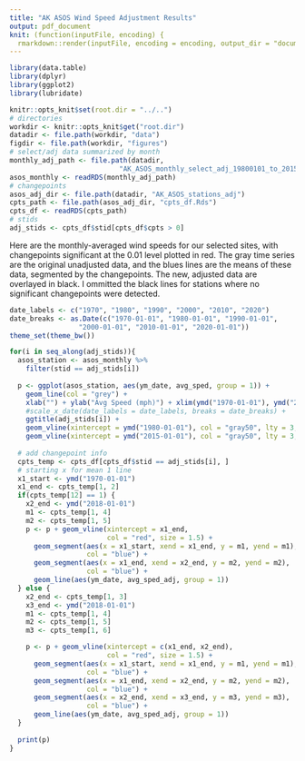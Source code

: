 ```yaml
---
title: "AK ASOS Wind Speed Adjustment Results"
output: pdf_document
knit: (function(inputFile, encoding) {
  rmarkdown::render(inputFile, encoding = encoding, output_dir = "documents") })
---
```


```r
library(data.table)
library(dplyr)
library(ggplot2)
library(lubridate)

knitr::opts_knit$set(root.dir = "../..")
# directories
workdir <- knitr::opts_knit$get("root.dir")
datadir <- file.path(workdir, "data")
figdir <- file.path(workdir, "figures")
# select/adj data summarized by month
monthly_adj_path <- file.path(datadir, 
                           "AK_ASOS_monthly_select_adj_19800101_to_20150101.Rds")
asos_monthly <- readRDS(monthly_adj_path)
# changepoints
asos_adj_dir <- file.path(datadir, "AK_ASOS_stations_adj")
cpts_path <- file.path(asos_adj_dir, "cpts_df.Rds")
cpts_df <- readRDS(cpts_path)
# stids
adj_stids <- cpts_df$stid[cpts_df$cpts > 0]

```



Here are the monthly-averaged wind speeds for our selected sites, with changepoints significant at the 0.01 level plotted in red. The gray time series are the original unadjusted data, and the blues lines are the means of these data, segmented by the changepoints. The new, adjusted data are overlayed in black. I ommitted the black lines for stations where no significant changepoints were detected.

```r
date_labels <- c("1970", "1980", "1990", "2000", "2010", "2020")
date_breaks <- as.Date(c("1970-01-01", "1980-01-01", "1990-01-01", 
                 "2000-01-01", "2010-01-01", "2020-01-01"))
theme_set(theme_bw())

for(i in seq_along(adj_stids)){
  asos_station <- asos_monthly %>% 
    filter(stid == adj_stids[i])
  
  p <- ggplot(asos_station, aes(ym_date, avg_sped, group = 1)) + 
    geom_line(col = "grey") +
    xlab("") + ylab("Avg Speed (mph)") + xlim(ymd("1970-01-01"), ymd("2019-01-01")) + 
    #scale_x_date(date_labels = date_labels, breaks = date_breaks) + 
    ggtitle(adj_stids[i]) + 
    geom_vline(xintercept = ymd("1980-01-01"), col = "gray50", lty = 3, size = 1.25) + 
    geom_vline(xintercept = ymd("2015-01-01"), col = "gray50", lty = 3, size = 1.25)
  
  # add changepoint info
  cpts_temp <- cpts_df[cpts_df$stid == adj_stids[i], ]
  # starting x for mean 1 line
  x1_start <- ymd("1970-01-01")
  x1_end <- cpts_temp[1, 2]
  if(cpts_temp[12] == 1) {
    x2_end <- ymd("2018-01-01")
    m1 <- cpts_temp[1, 4]
    m2 <- cpts_temp[1, 5]
    p <- p + geom_vline(xintercept = x1_end, 
                        col = "red", size = 1.5) + 
      geom_segment(aes(x = x1_start, xend = x1_end, y = m1, yend = m1),
                   col = "blue") +
      geom_segment(aes(x = x1_end, xend = x2_end, y = m2, yend = m2),
                   col = "blue") +
      geom_line(aes(ym_date, avg_sped_adj, group = 1))
  } else {
    x2_end <- cpts_temp[1, 3]
    x3_end <- ymd("2018-01-01")
    m1 <- cpts_temp[1, 4]
    m2 <- cpts_temp[1, 5]
    m3 <- cpts_temp[1, 6]

    p <- p + geom_vline(xintercept = c(x1_end, x2_end), 
                        col = "red", size = 1.5) + 
      geom_segment(aes(x = x1_start, xend = x1_end, y = m1, yend = m1),
                   col = "blue") +
      geom_segment(aes(x = x1_end, xend = x2_end, y = m2, yend = m2),
                   col = "blue") +
      geom_segment(aes(x = x2_end, xend = x3_end, y = m3, yend = m3),
                   col = "blue") +
      geom_line(aes(ym_date, avg_sped_adj, group = 1))
  }
  
  print(p)
}

```

